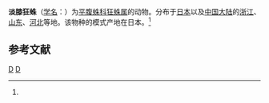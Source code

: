 {{Speciesbox
| taxon = Zelotes pallidipatellis
| binomial_authority = (Boes. et Str., 1906)<ref name='id14420'>{{cite web| url =http://www.bioinfo.cn/db05/BjdwSpecies.php?action=view&id=14420| title =淡膝狂蛛| work =《中国动物物种编目数据库》| publisher =中国科学院微生物研究所| author =中国科学院动物研究所| accessdate =2009-04-28| deadurl =yes| archiveurl =https://web.archive.org/web/20160305020223/http://www.bioinfo.cn/db05/BjdwSpecies.php?action=view&id=14420| archivedate =2016-03-05}}</ref>
}}

'''淡膝狂蛛'''（[[学名|学名]]：{{lang|la|''Zelotes pallidipatellis''}}）为[[平腹蛛科|平腹蛛科]][[狂蛛属|狂蛛属]]的动物。分布于[[日本|日本]]以及[[中国大陆|中国大陆]]的[[浙江|浙江]]、[[山东|山东]]、[[河北|河北]]等地。该物种的模式产地在日本。<ref name='id14420'/>

== 参考文献 ==
{{reflist}}

{{taxonbar}}
[[Category:_1906年描述的动物|D]]
[[Category:狂蛛属|D]]